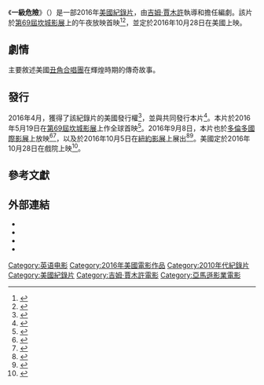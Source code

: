 {{noteTA
|G1=Movie
|G2=Show
}}
{{Infobox film
| name           = 一級危險
| original_name  = {{lang|en|''Gimme Danger''}}
| image          = Gimme Danger Poster.jpg
| caption        = 電影海報
| director       = [[吉姆·賈木許|吉姆·賈木許]]
| producer       = {{Plainlist|
* Carter Logan
* Fernando Sulichin
* Rob Wilson
}}
| writer         = 吉姆·賈木許
| starring       = {{Plainlist|
* [[伊基·波普|伊基·波普]]
* {{le|朗·艾許頓|Ron Asheton}}
* {{le|史考特·艾許頓|Scott Asheton}}
* {{le|詹姆士·威廉姆森 (音樂家)|James Williamson (musician)|詹姆士·威廉姆森}}
* {{le|史帝夫·麥凱|Steve Mackay}}
* {{le|麥克·瓦特|Mike Watt}}
* 凱西·阿許頓
* {{le|丹尼·費爾茲|Danny Fields}}
}}
| music          = 
| cinematography = Tom Krueger
| editing        = {{Plainlist|
* {{le|艾方索·貢薩爾維斯|Affonso Gonçalves}}
* Adam Kurnitz
}}
| studio         = {{Plainlist|
* Low Mind Films
* New Element
}}
| distributor    = {{Plainlist|
* {{le|亞馬遜影業|Amazon Studios}}
* {{le|Magnolia Pictures}}
}}
| released       = {{Film date|2016|5|19|[[第69屆坎城影展|坎城影展]]|2016|10|28|美國}}
| runtime        = 108分鐘
| country        = {{USA}}
| language       = 英語
| budget         = 
| gross          = 53萬美元
| cn_name        = 给我危险
| hk_name        = 
| tw_name        = 一級危險
}}
《'''一級危險'''》（{{lang-en|'''''Gimme Danger'''''}}）是一部2016年[[美國|美國]][[紀錄片|紀錄片]]，由[[吉姆·賈木許|吉姆·賈木許]]執導和擔任編劇。該片於[[第69屆坎城影展|第69屆坎城影展]]上的午夜放映首映<ref name="IW">{{cite web |url=http://www.indiewire.com/article/cannes-live-stream-2016-film-festival-lineup-list |title=2016 Cannes Film Festival Announces Lineup |accessdate=2016-04-15 |work=IndieWire |archive-date=2016-05-05 |archive-url=https://web.archive.org/web/20160505030458/http://www.indiewire.com/article/cannes-live-stream-2016-film-festival-lineup-list |dead-url=no }}</ref><ref name="VarCannes">{{cite web |url=http://variety.com/2016/film/festivals/cannes-film-festival-official-selection-lineup-2016-1201753269/ |title=Cannes 2016: Film Festival Unveils Official Selection Lineup |accessdate=2016-04-15 |work=Variety |archive-date=2016-04-23 |archive-url=https://web.archive.org/web/20160423225526/http://variety.com/2016/film/festivals/cannes-film-festival-official-selection-lineup-2016-1201753269/ |dead-url=no }}</ref>，並定於2016年10月28日在美國上映。

== 劇情 ==
主要敘述美國[[丑角合唱團|丑角合唱團]]在輝煌時期的傳奇故事。

== 發行 ==
2016年4月，{{le|亞馬遜影業|Amazon Studios}}獲得了該紀錄片的美國發行權<ref>{{cite web|url=http://www.screendaily.com/news/distribution/amazon-studios-woos-cinemacon/5102627.article|title=Amazon Studios woos CinemaCon|website=[[Screen_Daily|Screen Daily]]|first=Jermey|last=Kay|date=2016-04-14|accessdate=2016-07-31|archive-date=2020-07-27|archive-url=https://web.archive.org/web/20200727015737/https://www.screendaily.com/news/distribution/amazon-studios-woos-cinemacon/5102627.article|dead-url=no}}</ref>，並與{{le|Magnolia Pictures}}共同發行本片<ref>{{cite web|url=http://www.magpictures.com/profile.aspx?id=fc94b81f-1f90-480b-9f14-0a065cd5e46b|title=Gimme Danger|website=[[Magnolia_Pictures|Magnolia Pictures]]|accessdate=2016-07-31|deadurl=yes|archiveurl=https://web.archive.org/web/20160808072258/http://www.magpictures.com/profile.aspx?id=fc94b81f-1f90-480b-9f14-0a065cd5e46b|archivedate=2016-08-08}}</ref>。本片於2016年5月19日在[[第69屆坎城影展|第69屆坎城影展]]上作全球首映<ref name="VarCannes">{{cite web |url=http://variety.com/2016/film/festivals/cannes-film-festival-official-selection-lineup-2016-1201753269/ |title=Cannes 2016: Film Festival Unveils Official Selection Lineup |accessdate=2016-04-15 |work=Variety}}</ref>。2016年9月8日，本片也於[[2016年多倫多國際影展|多倫多國際影展]]上放映<ref>{{cite web|url=http://www.ew.com/article/2016/08/09/TIFF-2016-leonardo-dicaprio-documentary|title=Leonardo DiCaprio documentary, Blair Witch sequel headed to TIFF|website=[[Entertainment_Weekly|Entertainment Weekly]]|first=Joey|last=Nolfi|date=2016-08-09|accessdate=2016-09-14|archive-date=2020-06-04|archive-url=https://web.archive.org/web/20200604211452/https://ew.com/article/2016/08/09/tiff-2016-leonardo-dicaprio-documentary/|dead-url=no}}</ref><ref>{{cite web|url=http://www.tiff.net/films/gimme-danger/|title=Gimme Danger|website=[[Toronto_International_Film_Festival|Toronto International Film Festival]]|accessdate=2016-09-14|archive-url=https://archive.is/20161027073823/http://www.tiff.net/films/gimme-danger/|archive-date=2016-10-27|dead-url=yes}}</ref>，以及於2016年10月5日在[[紐約影展|紐約影展]]上展出<ref>{{cite web|url=http://variety.com/2016/film/news/new-york-film-festival-2016-main-slate-1201833076/|title=New York Film Festival Loads 2016 Main Slate With Festival-Circuit Favorites|website=[[Variety_(magazine)|Variety]]|first=Gordon|last=Cox|date=2016-08-09|accessdate=2016-09-14|archive-date=2016-08-21|archive-url=https://web.archive.org/web/20160821072612/http://variety.com/2016/film/news/new-york-film-festival-2016-main-slate-1201833076/|dead-url=no}}</ref><ref>{{cite web|url=http://filmlinc.org/films/gimme-danger|title=Gimme Danger|website=[[New_York_Film_Festival|New York Film Festival]]|accessdate=2016-09-14|archive-date=2017-02-07|archive-url=https://web.archive.org/web/20170207013930/https://www.filmlinc.org/films/gimme-danger/|dead-url=no}}</ref>。美國定於2016年10月28日在戲院上映<ref>{{cite web|url=http://www.indiewire.com/2016/09/gimme-danger-images-jim-jarmusch-iggy-pop-the-stooges-documentary-1201725276/|title=‘Gimme Danger’ Exclusive Images: Jim Jarmusch’s New Documentary Recounts The History of The Stooges|website=[[Indiewire.com|Indiewire.com]]|first=Annakeara|last=Stinson|date=2016-09-12|accessdate=2016-09-14|archive-date=2020-08-12|archive-url=https://web.archive.org/web/20200812101244/https://www.indiewire.com/2016/09/gimme-danger-images-jim-jarmusch-iggy-pop-the-stooges-documentary-1201725276/|dead-url=no}}</ref>。

== 參考文獻 ==
{{reflist|30em}}

== 外部連結 ==
* {{Official website|http://www.gimmedangermovie.com/}}
* {{IMDb title|1714917|Gimme Danger}}
* {{Rotten Tomatoes|Gimme_Danger}}
* {{Metacritic film|Gimme-Danger}}

{{Jim Jarmusch}}
{{DEFAULTSORT:Gimme Danger}}
[[Category:英语电影|Category:英语电影]]
[[Category:2016年美國電影作品|Category:2016年美國電影作品]]
[[Category:2010年代紀錄片|Category:2010年代紀錄片]]
[[Category:美國紀錄片|Category:美國紀錄片]]
[[Category:吉姆·賈木許電影|Category:吉姆·賈木許電影]]
[[Category:亞馬遜影業電影|Category:亞馬遜影業電影]]